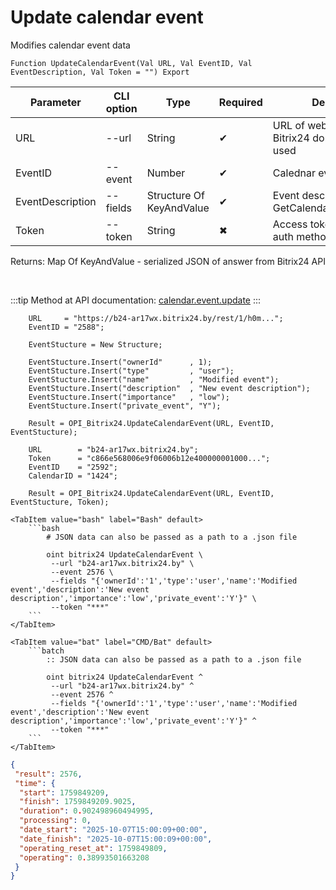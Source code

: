 ﻿---
sidebar_position: 2
description: Update calendar event and other functions to work with Bitrix24 in the Open Integration Package, a free open-source integration library for 1C:Enterprise 8, OneScript and CLI
keywords: [1C, 1С, 1С:Enterprise, 1С:Enterprise 8.3, API, Integration, Services, Exchange, OneScript, CLI, Bitrix24]
---


# Update calendar event
 Modifies calendar event data



`Function UpdateCalendarEvent(Val URL, Val EventID, Val EventDescription, Val Token = "") Export`

  | Parameter | CLI option | Type | Required | Description |
  |-|-|-|-|-|
  | URL | --url | String | &#x2714; | URL of webhook or a Bitrix24 domain, when token used |
  | EventID | --event | Number | &#x2714; | Calednar event ID |
  | EventDescription | --fields | Structure Of KeyAndValue | &#x2714; | Event description. See GetCalendarEventsStructure |
  | Token | --token | String | &#x2716; | Access token, when app auth method used |

  
  Returns:  Map Of KeyAndValue - serialized JSON of answer from Bitrix24 API

<br/>

:::tip
Method at API documentation: [calendar.event.update](https://apidocs.bitrix24.ru/api-reference/calendar/calendar-event/calendar-event-update.html)
:::
<br/>


```bsl title="1C:Enterprise/OneScript code example"
    URL     = "https://b24-ar17wx.bitrix24.by/rest/1/h0m...";
    EventID = "2588";

    EventStucture = New Structure;

    EventStucture.Insert("ownerId"      , 1);
    EventStucture.Insert("type"         , "user");
    EventStucture.Insert("name"         , "Modified event");
    EventStucture.Insert("description"  , "New event description");
    EventStucture.Insert("importance"   , "low");
    EventStucture.Insert("private_event", "Y");

    Result = OPI_Bitrix24.UpdateCalendarEvent(URL, EventID, EventStucture);

    URL        = "b24-ar17wx.bitrix24.by";
    Token      = "c866e568006e9f06006b12e400000001000...";
    EventID    = "2592";
    CalendarID = "1424";

    Result = OPI_Bitrix24.UpdateCalendarEvent(URL, EventID, EventStucture, Token);
```
 

 <Tabs>
  
    <TabItem value="bash" label="Bash" default>
        ```bash
            # JSON data can also be passed as a path to a .json file
            
            oint bitrix24 UpdateCalendarEvent \
             --url "b24-ar17wx.bitrix24.by" \
             --event 2576 \
             --fields "{'ownerId':'1','type':'user','name':'Modified event','description':'New event description','importance':'low','private_event':'Y'}" \
             --token "***"
        ```
    </TabItem>
  
    <TabItem value="bat" label="CMD/Bat" default>
        ```batch
            :: JSON data can also be passed as a path to a .json file
            
            oint bitrix24 UpdateCalendarEvent ^
             --url "b24-ar17wx.bitrix24.by" ^
             --event 2576 ^
             --fields "{'ownerId':'1','type':'user','name':'Modified event','description':'New event description','importance':'low','private_event':'Y'}" ^
             --token "***"
        ```
    </TabItem>
</Tabs>


```json title="Result"
{
 "result": 2576,
 "time": {
  "start": 1759849209,
  "finish": 1759849209.9025,
  "duration": 0.902498960494995,
  "processing": 0,
  "date_start": "2025-10-07T15:00:09+00:00",
  "date_finish": "2025-10-07T15:00:09+00:00",
  "operating_reset_at": 1759849809,
  "operating": 0.38993501663208
 }
}
```
